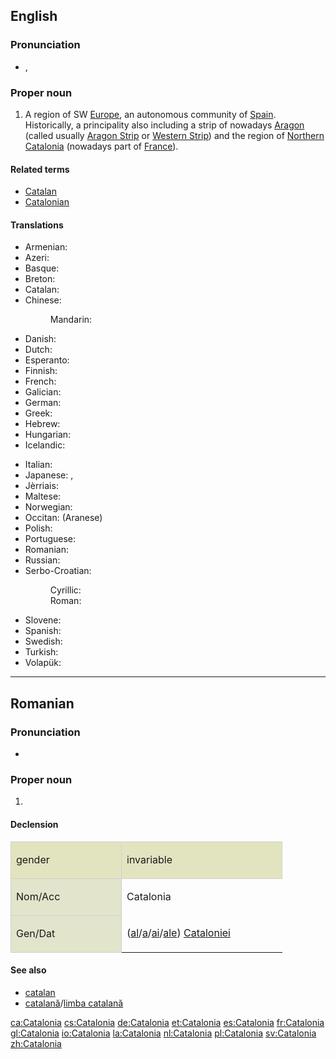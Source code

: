 ==English==
{{wikipedia}}

===Pronunciation===
* {{a|UK}} {{IPA|/ˌkæt.əˈləʊn.i.ə/}}, {{X-SAMPA|/%k{t.@"l@Un.i.@/}}

===Proper noun===
{{en-proper noun}}

# A region of SW [[Europe]], an autonomous community of [[Spain]]. Historically, a principality also including a strip of nowadays [[Aragon]] (called usually [[Aragon Strip]] or [[Western Strip]]) and the region of [[Northern Catalonia]] (nowadays part of [[France]]).

====Related terms====
* [[Catalan]]
* [[Catalonian]]

====Translations====
{{trans-top|autonomous community in Spain}}
* Armenian: {{t-|hy|Կատալոնիա|tr=Katalonia}}
* Azeri: {{t-|az|Kataloniya}}
* Basque: {{t-|eu|Katalunia}}
* Breton: {{t-|br|Katalonia}}
* Catalan: {{t+|ca|Catalunya|f}}
* Chinese:
*: Mandarin: {{t|cmn|加泰罗尼亚|tr=Jiātàiluóníyà}}
* Danish: {{t-|da|Catalonien}}
* Dutch: {{t+|nl|Catalonië|n}}
* Esperanto: {{t-|eo|Katalunio}}
* Finnish: {{t+|fi|Katalonia}}
* French: {{t+|fr|Catalogne|f}}
* Galician: {{t+|gl|Cataluña|f}}
* German: {{t+|de|Katalonien|n}}
* Greek: {{t+|el|Καταλωνία|f|tr=Katalonía}}
* Hebrew: {{t-|he|קטלוניה|tr=qat'alunia}}
* Hungarian: {{t+|hu|Katalónia}}
* Icelandic: {{t|is|Katalónía|f}}
{{trans-mid}}
* Italian: {{t-|it|Catalogna|f}}
* Japanese: {{t-|ja|カタルーニャ|tr=Katarūnya}}, {{t-|ja|カタロニア|tr=Kataronia}}
* Jèrriais: {{tø|roa-jer|Catalongne|f}}
* Maltese: {{t-|mt|Katalonja|f}}
* Norwegian: {{t|no|Catalonia|f}}
* Occitan: {{t+|oc|Catalonha|f}} (Aranese)
* Polish: {{t+|pl|Katalonia|f}}
* Portuguese: {{t+|pt|Catalunha|f}}
* Romanian: {{t-|ro|Catalonia|f}}
* Russian: {{t+|ru|Каталония}}
* Serbo-Croatian:
*: Cyrillic: {{t-|sh|Каталонија|f}}
*: Roman: {{t-|sh|Katalonija|f}}
* Slovene: {{t+|sl|Katalonija|f}}
* Spanish: {{t+|es|Cataluña}}
* Swedish: {{t+|sv|Katalonien}}
* Turkish: {{t+|tr|Katalonya}}
* Volapük: {{t+|vo|Katalonän}}
{{trans-bottom}}

----

==Romanian==

===Pronunciation===
* {{IPA|[ka.taˈlo.ni.a]|lang=ro}}

===Proper noun===
{{head|ro|proper noun|gender=f}}

# {{l|en|Catalonia}}

====Declension====
<center>
{| style="background:#F0F0F0;border:1px solid #d0d0d0;padding:.2em"

|-
| style="width:10em;background:#e2e4c0;border:1px solid #d0d0d0" | gender {{f}}
! style="width:15em;background:#e2e4c0;border:1px solid #d0d0d0" | invariable

|-
! style="height:3em;background:#e2e4cb;border:1px solid #d0d0d0" | Nom/Acc
| Catalonia

|-
! style="height:3em;background:#e2e4cb;border:1px solid #d0d0d0" | Gen/Dat
| ([[al]]/[[a]]/[[ai]]/[[ale]]) [[Cataloniei]]

|}
</center>

====See also====
* [[catalan]]
* [[catalană]]/[[limba catalană]]

[[ca:Catalonia]]
[[cs:Catalonia]]
[[de:Catalonia]]
[[et:Catalonia]]
[[es:Catalonia]]
[[fr:Catalonia]]
[[gl:Catalonia]]
[[io:Catalonia]]
[[la:Catalonia]]
[[nl:Catalonia]]
[[pl:Catalonia]]
[[sv:Catalonia]]
[[zh:Catalonia]]